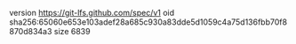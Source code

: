 version https://git-lfs.github.com/spec/v1
oid sha256:65060e653e103adef28a685c930a83dde5d1059c4a75d136fbb70f8870d834a3
size 6839
